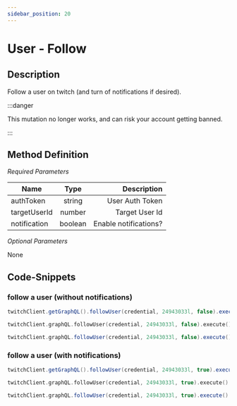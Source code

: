 ```yaml
---
sidebar_position: 20
---
```



# User - Follow

## Description

Follow a user on twitch (and turn of notifications if desired).

:::danger

This mutation no longer works, and can risk your account getting banned.

:::

## Method Definition

*Required Parameters*

| Name          | Type      | Description  |
| ------------- |:---------:| -----------------:|
| authToken | string | User Auth Token |
| targetUserId | number | Target User Id |
| notification | boolean | Enable notifications? |

*Optional Parameters*

None

## Code-Snippets

### follow a user (without notifications)

<Tabs groupId="code">
<TabItem value="java" label="Java">

```java
twitchClient.getGraphQL().followUser(credential, 24943033l, false).execute();
```

</TabItem>
<TabItem value="kotlin" label="Kotlin">

```kotlin
twitchClient.graphQL.followUser(credential, 24943033l, false).execute()
```

</TabItem>
<TabItem value="groovy" label="Groovy">

```groovy
twitchClient.graphQL.followUser(credential, 24943033l, false).execute()
```

</TabItem>
</Tabs>

### follow a user (with notifications)

<Tabs groupId="code">
<TabItem value="java" label="Java">

```java
twitchClient.getGraphQL().followUser(credential, 24943033l, true).execute();
```

</TabItem>
<TabItem value="kotlin" label="Kotlin">

```kotlin
twitchClient.graphQL.followUser(credential, 24943033l, true).execute()
```

</TabItem>
<TabItem value="groovy" label="Groovy">

```groovy
twitchClient.graphQL.followUser(credential, 24943033l, true).execute()
```

</TabItem>
</Tabs>
